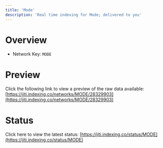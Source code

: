 ```yaml
---
title: 'Mode'
description: 'Real time indexing for Mode; delivered to you'
---
```


# Overview
- Network Key: `MODE`

# Preview
Click the following link to view a preview of the raw data available: [https://jiti.indexing.co/networks/MODE/28329903](https://jiti.indexing.co/networks/MODE/28329903)

# Status
Click here to view the latest status: [https://jiti.indexing.co/status/MODE](https://jiti.indexing.co/status/MODE)
